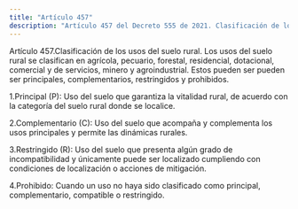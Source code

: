```yaml
---
title: "Artículo 457"
description: "Artículo 457 del Decreto 555 de 2021. Clasificación de los usos del suelo rural."
---
```


Artículo 457.Clasificación de los usos del suelo rural. Los usos del suelo rural se clasifican en agrícola, pecuario, forestal, residencial, dotacional, comercial y de servicios, minero y agroindustrial. Estos pueden ser pueden ser principales, complementarios, restringidos y prohibidos.
 
1.Principal (P): Uso del suelo que garantiza la vitalidad rural, de acuerdo con la categoría del suelo rural donde se localice.
 
2.Complementario (C): Uso del suelo que acompaña y complementa los usos principales y permite las dinámicas rurales.
 
3.Restringido (R): Uso del suelo que presenta algún grado de incompatibilidad y únicamente puede ser localizado cumpliendo con condiciones de localización o acciones de mitigación.
 
4.Prohibido: Cuando un uso no haya sido clasificado como principal, complementario, compatible o restringido.